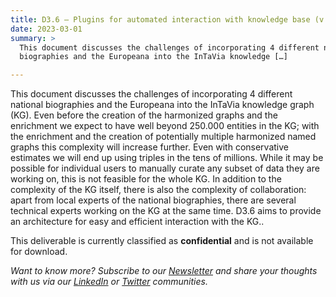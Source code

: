 ```yaml
---
title: D3.6 – Plugins for automated interaction with knowledge base (v.1)
date: 2023-03-01
summary: >
  This document discusses the challenges of incorporating 4 different national
  biographies and the Europeana into the InTaVia knowledge […]

---
```

This document discusses the challenges of incorporating 4 different national biographies and the Europeana into the InTaVia knowledge graph (KG). Even before the creation of the harmonized graphs and the enrichment we expect to have well beyond 250.000 entities in the KG; with the enrichment and the creation of potentially multiple harmonized named graphs this complexity will increase further. Even with conservative estimates we will end up using triples in the tens of millions. While it may be possible for individual users to manually curate any subset of data they are working on, this is not feasible for the whole KG. In addition to the complexity of the KG itself, there is also the complexity of collaboration: apart from local experts of the national biographies, there are several technical experts working on the KG at the same time. D3.6 aims to provide an architecture for easy and efficient interaction with the KG..

This deliverable is currently classified as **confidential** and is not available for download.

*Want to know more? Subscribe to our [Newsletter](https://intavia.eu/subscribe/) and share your thoughts with us via our [LinkedIn](https://www.linkedin.com/company/project-intavia) or [Twitter](https://twitter.com/projectintavia) communities.*

